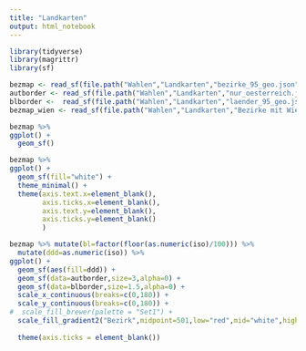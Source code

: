 ```yaml
---
title: "Landkarten"
output: html_notebook
---
```



```r
library(tidyverse)
library(magrittr)
library(sf)
```

```r
bezmap <- read_sf(file.path("Wahlen","Landkarten","bezirke_95_geo.json"))
autborder <- read_sf(file.path("Wahlen","Landkarten","nur_oesterreich.json"))
blborder <-  read_sf(file.path("Wahlen","Landkarten","laender_95_geo.json"))
bezmap_wien <- read_sf(file.path("Wahlen","Landkarten","Bezirke mit Wien.geojson"))
```

```r
bezmap %>% 
ggplot() + 
  geom_sf() 
```
```r
bezmap %>% 
ggplot() + 
  geom_sf(fill="white") +
  theme_minimal() +
  theme(axis.text.x=element_blank(),
        axis.ticks.x=element_blank(),
        axis.text.y=element_blank(),
        axis.ticks.y=element_blank()
        )
```


```r
bezmap %>% mutate(bl=factor(floor(as.numeric(iso)/100))) %>%
  mutate(ddd=as.numeric(iso)) %>%
ggplot() + 
  geom_sf(aes(fill=ddd)) +
  geom_sf(data=autborder,size=3,alpha=0) +
  geom_sf(data=blborder,size=1.5,alpha=0) +
  scale_x_continuous(breaks=c(0,180)) +
  scale_y_continuous(breaks=c(0,180)) +
#  scale_fill_brewer(palette = "Set1") +
  scale_fill_gradient2("Bezirk",midpoint=501,low="red",mid="white",high="blue") +
  
  theme(axis.ticks = element_blank())
```

